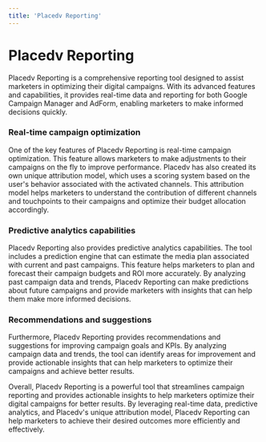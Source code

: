 ```yaml
---
title: 'Placedv Reporting'
---
```


# Placedv Reporting

Placedv Reporting is a comprehensive reporting tool designed to assist marketers in optimizing their digital campaigns. With its advanced features and capabilities, it provides real-time data and reporting for both Google Campaign Manager and AdForm, enabling marketers to make informed decisions quickly.

### Real-time campaign optimization

One of the key features of Placedv Reporting is real-time campaign optimization. This feature allows marketers to make adjustments to their campaigns on the fly to improve performance. Placedv has also created its own unique attribution model, which uses a scoring system based on the user's behavior associated with the activated channels. This attribution model helps marketers to understand the contribution of different channels and touchpoints to their campaigns and optimize their budget allocation accordingly.

### Predictive analytics capabilities

Placedv Reporting also provides predictive analytics capabilities. The tool includes a prediction engine that can estimate the media plan associated with current and past campaigns. This feature helps marketers to plan and forecast their campaign budgets and ROI more accurately. By analyzing past campaign data and trends, Placedv Reporting can make predictions about future campaigns and provide marketers with insights that can help them make more informed decisions.

### Recommendations and suggestions

Furthermore, Placedv Reporting provides recommendations and suggestions for improving campaign goals and KPIs. By analyzing campaign data and trends, the tool can identify areas for improvement and provide actionable insights that can help marketers to optimize their campaigns and achieve better results.

Overall, Placedv Reporting is a powerful tool that streamlines campaign reporting and provides actionable insights to help marketers optimize their digital campaigns for better results. By leveraging real-time data, predictive analytics, and Placedv's unique attribution model, Placedv Reporting can help marketers to achieve their desired outcomes more efficiently and effectively.
